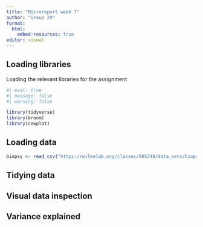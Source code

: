 ```yaml
---
title: "Microreport week 7"
author: "Group 29"
format:
  html:
    embed-resources: true
editor: visual
---
```


## Loading libraries

Loading the relevant libraries for the assignment

```r
#| eval: true
#| message: false
#| warning: false

library(tidyverse)
library(broom)
library(cowplot)
```

## Loading data

```r
biopsy <- read_csv("https://wilkelab.org/classes/SDS348/data_sets/biopsy.csv")
```

## Tidying data

## Visual data inspection

## Variance explained
